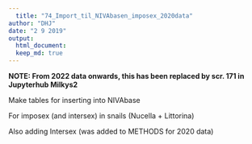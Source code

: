 ```yaml
---
  title: "74_Import_til_NIVAbasen_imposex_2020data"
author: "DHJ"
date: "2 9 2019"
output: 
  html_document:
  keep_md: true
---
```




**NOTE: From 2022 data onwards, this has been replaced by scr. 171 in Jupyterhub Milkys2**  

  
Make tables for inserting into NIVAbase   

For imposex (and intersex) in snails (Nucella + Littorina)  

Also adding Intersex (was added to METHODS for 2020 data)   

